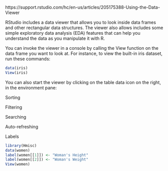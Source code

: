 https://support.rstudio.com/hc/en-us/articles/205175388-Using-the-Data-Viewer

RStudio includes a data viewer that allows you to look inside data frames and other rectangular data structures. 
The viewer also allows includes some simple exploratory data analysis (EDA) 
features that can help you understand the data as you manipulate it with R.

You can invoke the viewer in a console by calling the View function on the data frame you want to look at. 
For instance, to view the built-in iris dataset, run these commands:

```r
data(iris)
View(iris)
```

You can also start the viewer by clicking on the table data icon on the right, in the environment pane:

Sorting

Filtering

Searching

Auto-refreshing

Labels
```r
library(Hmisc)
data(women)
label(women[[1]]) <- "Woman's Height"
label(women[[2]]) <- "Woman's Weight"
View(women)
```




